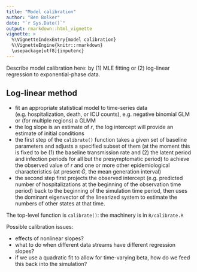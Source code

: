 ```yaml
---
title: "Model calibration"
author: "Ben Bolker"
date: "`r Sys.Date()`"
output: rmarkdown::html_vignette
vignette: >
  %\VignetteIndexEntry{model calibration}
  %\VignetteEngine{knitr::rmarkdown}
  \usepackage[utf8]{inputenc}
---
```


Describe model calibration here: by (1) MLE fitting or (2) log-linear regression to exponential-phase data.

## Log-linear method

- fit an appropriate statistical model to time-series data (e.g. hospitalization, death, or ICU counts), e.g. negative binomial GLM or (for multiple regions) a GLMM
- the log slope is an estimate of $r$, the log intercept will provide an estimate of initial conditions
- the first step of the `calibrate()` function takes a given set of baseline parameters and adjusts a specified subset of them (at the moment this is fixed to be (1) the baseline transmission rate and (2) the latent period and infection periods for all but the presymptomatic period) to achieve the observed value of $r$ and one or more other epidemiological characteristics (at present $\bar G$, the mean generation interval)
- the second step first projects the observed intercept (e.g. predicted number of hospitalizations at the beginning of the observation time period) back to the beginning of the simulation time period, then uses the dominant eigenvector of the linearized system to estimate the numbers of other states at that time.

The top-level function is `calibrate()`: the machinery is in `R/calibrate.R`

Possible calibration issues:

- effects of nonlinear slopes?
- what to do when different data streams have different regression slopes?
- if we use a quadratic fit to allow for time-varying beta, how do we feed this back into the simulation?
